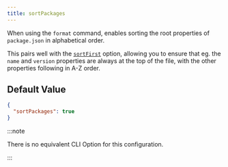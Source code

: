 ```yaml
---
title: sortPackages
---
```


When using the `format` command, enables sorting the root properties of `package.json` in alphabetical order.

This pairs well with the [`sortFirst`](/synopkg/config/sort-first) option, allowing you to ensure that eg. the `name` and `version` properties are always at the top of the file, with the other properties following in A-Z order.

## Default Value

```json title=".synopkgrc"
{
  "sortPackages": true
}
```

:::note

There is no equivalent CLI Option for this configuration.

:::
